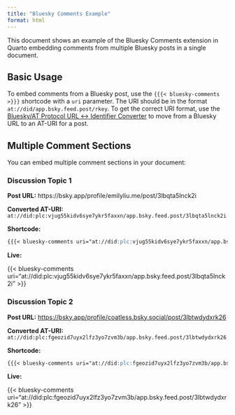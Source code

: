 ```yaml
---
title: "Bluesky Comments Example"
format: html
---
```


This document shows an example of the Bluesky Comments extension in Quarto embedding comments from multiple Bluesky posts in a single document.

## Basic Usage

To embed comments from a Bluesky post, use the `{{{< bluesky-comments >}}}` shortcode with a `uri` parameter. The URI should be in the format `at://did/app.bsky.feed.post/rkey`. To get the correct URI format, use the [Bluesky/AT Protocol URL ↔ Identifier Converter](https://web-apps.thecoatlessprofessor.com/bluesky/profile-or-post-to-did-at-uri.html) to move from a Bluesky URL to an AT-URI for a post.


## Multiple Comment Sections

You can embed multiple comment sections in your document:

### Discussion Topic 1

**Post URL:**  https://bsky.app/profile/emilyliu.me/post/3lbqta5lnck2i

**Converted AT-URI:** `at://did:plc:vjug55kidv6sye7ykr5faxxn/app.bsky.feed.post/3lbqta5lnck2i`

**Shortcode:**

```markdown
{{{< bluesky-comments uri="at://did:plc:vjug55kidv6sye7ykr5faxxn/app.bsky.feed.post/3lbqta5lnck2i" >}}}
```

**Live:**

{{< bluesky-comments uri="at://did:plc:vjug55kidv6sye7ykr5faxxn/app.bsky.feed.post/3lbqta5lnck2i" >}}

### Discussion Topic 2

**Post URL:**  <https://bsky.app/profile/coatless.bsky.social/post/3lbtwdydxrk26>

**Converted AT-URI:** `at://did:plc:fgeozid7uyx2lfz3yo7zvm3b/app.bsky.feed.post/3lbtwdydxrk26`

**Shortcode:**

```markdown
{{{< bluesky-comments uri="at://did:plc:fgeozid7uyx2lfz3yo7zvm3b/app.bsky.feed.post/3lbtwdydxrk26" >}}}
```

**Live:**

{{< bluesky-comments uri="at://did:plc:fgeozid7uyx2lfz3yo7zvm3b/app.bsky.feed.post/3lbtwdydxrk26" >}}

